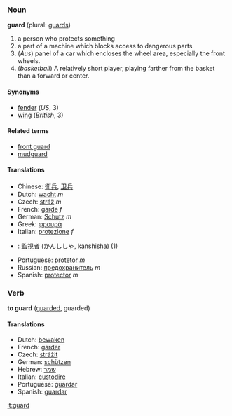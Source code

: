 ===Noun===
'''guard''' (plural: [[guards]])

#a person who protects something
#a part of a machine which blocks access to dangerous parts
#(''Aus'') panel of a car which encloses the wheel area, especially the front wheels.
# (''basketball'') A relatively short player, playing farther from the basket than a forward or center.

====Synonyms====
*[[fender]] (''US'', 3)
*[[wing]] (''British'', 3)

====Related terms====
*[[front guard]]
*[[mudguard]]

====Translations====
*Chinese: [[衛兵]], [[卫兵]]
*Dutch: [[wacht]] ''m''
*Czech: [[stráž]] ''m''
*French: [[garde]] ''f''
*German: [[Schutz]] ''m''
*Greek: [[φρουρά]]
*Italian: [[protezione]] ''f''
*{{ja}}: [[監視者]] (かんししゃ, kanshisha) (1)
*Portuguese: [[protetor]] ''m''
*Russian: [[предохранитель]] ''m''
*Spanish: [[protector]] ''m''

===Verb===
'''to guard''' ([[guarded]], guarded)

====Translations====
*Dutch: [[bewaken]]
*French: [[garder]]
*Czech: [[strážit]]
*German: [[schützen]]
*Hebrew: [[שמר]]
*Italian: [[custodire]]
*Portuguese: [[guardar]]
*Spanish: [[guardar]]

[[it:guard]]